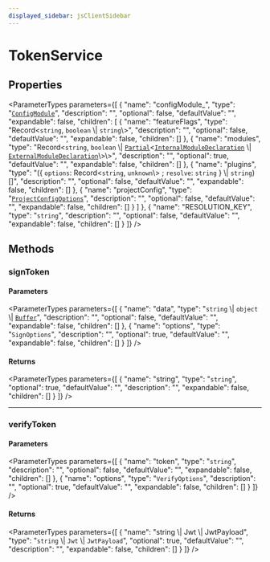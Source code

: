 ```yaml
---
displayed_sidebar: jsClientSidebar
---
```



# TokenService

## Properties

<ParameterTypes parameters={[
  {
    "name": "configModule_",
    "type": "[`ConfigModule`](../../modules/internal.mdx#configmodule)",
    "description": "",
    "optional": false,
    "defaultValue": "",
    "expandable": false,
    "children": [
      {
        "name": "featureFlags",
        "type": "Record<`string`, `boolean` \\| `string`\\>",
        "description": "",
        "optional": false,
        "defaultValue": "",
        "expandable": false,
        "children": []
      },
      {
        "name": "modules",
        "type": "Record<`string`, `boolean` \\| [`Partial`](../../modules/internal.mdx#partial)<[`InternalModuleDeclaration`](../../internal-1/modules/internal.internal-1.ModulesSdkTypes.mdx#internalmoduledeclaration) \\| [`ExternalModuleDeclaration`](../../internal-1/modules/internal.internal-1.ModulesSdkTypes.mdx#externalmoduledeclaration)\\>\\>",
        "description": "",
        "optional": true,
        "defaultValue": "",
        "expandable": false,
        "children": []
      },
      {
        "name": "plugins",
        "type": "({ `options`: Record<`string`, `unknown`\\> ; `resolve`: `string`  } \\| `string`)[]",
        "description": "",
        "optional": false,
        "defaultValue": "",
        "expandable": false,
        "children": []
      },
      {
        "name": "projectConfig",
        "type": "[`ProjectConfigOptions`](../../internal-1/modules/internal.internal-1.CommonTypes.mdx#projectconfigoptions)",
        "description": "",
        "optional": false,
        "defaultValue": "",
        "expandable": false,
        "children": []
      }
    ]
  },
  {
    "name": "RESOLUTION_KEY",
    "type": "`string`",
    "description": "",
    "optional": false,
    "defaultValue": "",
    "expandable": false,
    "children": []
  }
]} />

## Methods

### signToken

#### Parameters

<ParameterTypes parameters={[
  {
    "name": "data",
    "type": "`string` \\| `object` \\| [`Buffer`](../../modules/internal.mdx#buffer)",
    "description": "",
    "optional": false,
    "defaultValue": "",
    "expandable": false,
    "children": []
  },
  {
    "name": "options",
    "type": "`SignOptions`",
    "description": "",
    "optional": true,
    "defaultValue": "",
    "expandable": false,
    "children": []
  }
]} />

#### Returns

<ParameterTypes parameters={[
  {
    "name": "string",
    "type": "`string`",
    "optional": true,
    "defaultValue": "",
    "description": "",
    "expandable": false,
    "children": []
  }
]} />

___

### verifyToken

#### Parameters

<ParameterTypes parameters={[
  {
    "name": "token",
    "type": "`string`",
    "description": "",
    "optional": false,
    "defaultValue": "",
    "expandable": false,
    "children": []
  },
  {
    "name": "options",
    "type": "`VerifyOptions`",
    "description": "",
    "optional": true,
    "defaultValue": "",
    "expandable": false,
    "children": []
  }
]} />

#### Returns

<ParameterTypes parameters={[
  {
    "name": "string \\| Jwt \\| JwtPayload",
    "type": "`string` \\| `Jwt` \\| `JwtPayload`",
    "optional": true,
    "defaultValue": "",
    "description": "",
    "expandable": false,
    "children": []
  }
]} />
